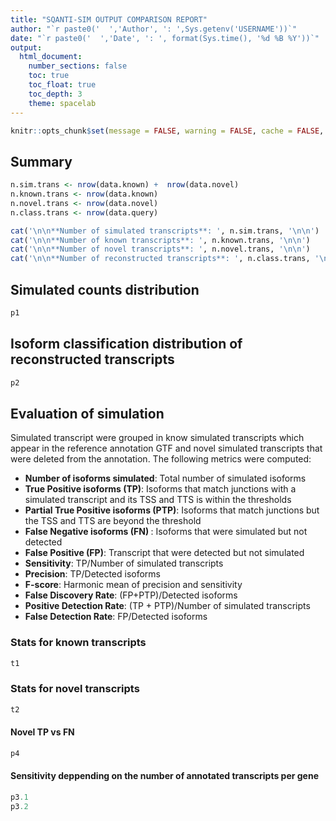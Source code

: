 ```yaml
---
title: "SQANTI-SIM OUTPUT COMPARISON REPORT"
author: "`r paste0('  ','Author', ': ',Sys.getenv('USERNAME'))`"
date: "`r paste0('  ','Date', ': ', format(Sys.time(), '%d %B %Y'))`"
output:
  html_document:
    number_sections: false
    toc: true
    toc_float: true
    toc_depth: 3
    theme: spacelab
---
```


<!-- Basic setting -->

```r
knitr::opts_chunk$set(message = FALSE, warning = FALSE, cache = FALSE, echo = FALSE)
```

<!-- Report generation -->

## Summary

```r
n.sim.trans <- nrow(data.known) +  nrow(data.novel)
n.known.trans <- nrow(data.known)
n.novel.trans <- nrow(data.novel)
n.class.trans <- nrow(data.query)

cat('\n\n**Number of simulated transcripts**: ', n.sim.trans, '\n\n')
cat('\n\n**Number of known transcripts**: ', n.known.trans, '\n\n')
cat('\n\n**Number of novel transcripts**: ', n.novel.trans, '\n\n')
cat('\n\n**Number of reconstructed transcripts**: ', n.class.trans, '\n\n')
```

## Simulated counts distribution

```r
p1
```

## Isoform classification distribution of reconstructed transcripts

```r
p2
```

## Evaluation of simulation {.tabset}

Simulated transcript were grouped in know simulated transcripts which appear in the reference annotation GTF and novel simulated transcripts that were deleted from the annotation. The following metrics were computed:

- **Number of isoforms simulated**: Total number of simulated isoforms
- **True Positive isoforms (TP)**: Isoforms that match junctions with a simulated transcript and its TSS and TTS is within the thresholds
- **Partial True Positive isoforms (PTP)**: Isoforms that match junctions but the TSS and TTS are beyond the threshold
- **False Negative isoforms (FN) **: Isoforms that were simulated but not detected
- **False Positive (FP)**: Transcript that were detected but not simulated
- **Sensitivity**: TP/Number of simulated transcripts
- **Precision**: TP/Detected isoforms
- **F-score**: Harmonic mean of precision and sensitivity
- **False Discovery Rate**: (FP+PTP)/Detected isoforms
- **Positive Detection Rate**: (TP + PTP)/Number of simulated transcripts
- **False Detection Rate**: FP/Detected isoforms

### Stats for known transcripts

```r
t1
```

### Stats for novel transcripts

```r
t2
```

#### Novel TP vs FN

```r
p4
```

#### Sensitivity deppending on the number of annotated transcripts per gene

```r
p3.1
p3.2
```